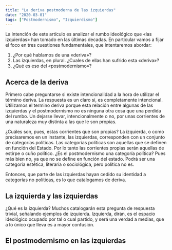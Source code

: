 ```yaml
---
title: "La deriva postmoderna de las izquierdas"
date: "2020-03-01"
tags: ["Postmodernismo", "Izquierdismo"]
---
```


La intención de este artículo es analizar el rumbo ideológico que «las izquierdas» han tomado en las últimas decadas. En particular vamos a fijar el foco en tres cuestiones fundamentales, que intentaremos abordar:

1. ¿Por qué hablamos de una «deriva»?
2. Las izquierdas, en plural. ¿Cuales de ellas han sufrido esta «deriva»?
3. ¿Qué es eso del «postmodernismo»?

## Acerca de la deriva
Primero cabe preguntarse si existe intencionalidad a la hora de utilizar el término deriva. La respuesta es un claro si, es completamente intencional. Utilizamos el termino deriva porque esta relación entre algunas de las izquierdas y el postmodernismo no es ninguna otra cosa que una perdida del rumbo. Un dejarse llevar, intencionalmente o no, por unas corrientes de una naturaleza muy distinta a las que le son propias.


¿Cuáles son, pues, estas corrientes que son propias? La izquierda, o como precisaremos en un instante, las izquierdas, corresponden con un conjunto de categorías políticas. Las categorías políticas son aquellas que se definen en función del Estado. Por lo tanto las corrientes propias serán aquellas de estirpe o cuño político. ¿Es el postmodernismo una categoría política? Pues más bien no, ya que no se define en función del estado. Podrá ser una categoría estética, literaria o sociológica, pero política no es. 

Entonces, que parte de las izquierdas hayan cedido su identidad a categorías no políticas, es lo que catalogamos de deriva. 

## La izquierda y las izquierdas
¿Qué es la izquierda? Muchos catalogarán esta pregunta de respuesta trivial, señalando ejemplos de izquierda. Izquierda, dirán, es el espacio ideológico ocupado por tal o cual partido, y será una verdad a medias, que a lo único que lleva es a mayor confusión.

## El postmodernismo en las izquierdas